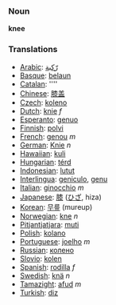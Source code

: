 === Noun ===
'''knee'''

=== Translations ===

*[[Arabic]]: [[رّكبة]]
*[[Basque]]: [[belaun]]
*[[Catalan]]: [[]] ''''
*[[Chinese]]: [[膝盖]]
*[[Czech]]: [[koleno]]
*[[Dutch]]: [[knie]] ''f''
*[[Esperanto]]: [[genuo]]
*[[Finnish]]: [[polvi]]
*[[French]]: [[genou]] ''m''
*[[German]]: [[Knie]] ''n''
*[[Hawaiian]]: [[kuli]]
*[[Hungarian]]: [[térd]]
*[[Indonesian]]: [[lutut]]
*[[Interlingua]]: [[geniculo]], [[genu]]
*[[Italian]]: [[ginocchio]] ''m''
*[[Japanese]]: [[膝]] ([[ひざ]], hiza)
*[[Korean]]: [[무릎]] (mureup)
*[[Norwegian]]: [[kne]] ''n''
*[[Pitjantjatjara]]: [[muṯi]]
*[[Polish]]: [[kolano]]
*[[Portuguese]]: [[joelho]] ''m''
*[[Russian]]: [[колено]]
*[[Slovio]]: [[kolen]]
*[[Spanish]]: [[rodilla]] ''f''
*[[Swedish]]: [[knä]] ''n''
*[[Tamazight]]: [[afud]] ''m''
*[[Turkish]]: [[diz]]